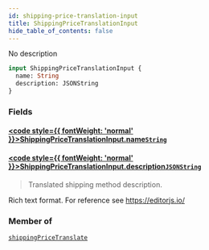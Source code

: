 ```yaml
---
id: shipping-price-translation-input
title: ShippingPriceTranslationInput
hide_table_of_contents: false
---
```








No description

```graphql
input ShippingPriceTranslationInput {
  name: String
  description: JSONString
}
```


### Fields

#### [<code style={{ fontWeight: 'normal' }}>ShippingPriceTranslationInput.<b>name</b></code>](#)<Bullet />[`String`](../../../developer/api-reference/scalars/string) <Badge class="secondary" text="scalar"/>
> 
> 

#### [<code style={{ fontWeight: 'normal' }}>ShippingPriceTranslationInput.<b>description</b></code>](#)<Bullet />[`JSONString`](../../../developer/api-reference/scalars/jsonstring) <Badge class="secondary" text="scalar"/>
> Translated shipping method description.

Rich text format. For reference see https://editorjs.io/
> 



### Member of

[`shippingPriceTranslate`](../../../developer/api-reference/mutations/shipping-price-translate)  <Badge class="secondary" text="mutation"/>



